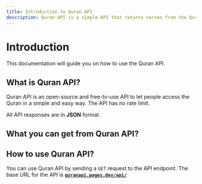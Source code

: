 ```yaml
---
title: Introduction to Quran API
description: Quran API is a simple API that returns verses from the Quran in JSON and Audio format.
---
```



# Introduction

This documentation will guide you on how to use the Quran API.

## What is Quran API?

Quran API is an open-source and free-to-use API to let people access the Quran in a simple and easy way. The API has no rate limit.

All API responses are in <b>JSON</b> format.

## What you can get from Quran API?

<FeaturesList />

## How to use Quran API?

You can use Quran API by sending a `GET` request to the API endpoint.
The base URL for the API is **[`quranapi.pages.dev/api/`](/api/)**
